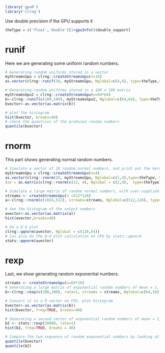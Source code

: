 <!--
%\VignetteEngine{knitr::knitr}
%\VignetteIndexEntry{Random numbers}
-->


```r
library('gpuR')
library('clrng')
```

Use double precision if the GPU supports it
```r
theType = c('float','double')[1+gpuInfo()$double_support]
```




# runif
Here we are generating some uniform random numbers.
```r
# Generating random uniforms stored in a vector
myStreamsGpu = clrng::createStreamsGpu(n=16)
as.vector(clrng::runif(10, myStreamsGpu, Nglobal=c(4,4), type=theType,verbose=2))

# Generating random uniforms stored in a 100 x 100 matrix 
myStreamsGpu2 = clrng::createStreamsGpu(n=64*64)
b<-clrng::runif(c(100,100), myStreamsGpu2, Nglobal=c(64,64), type=theType)
bvector<-as.vector(as.matrix(b))

# plot the histogram
hist(bvector, breaks=40)
# check the quantiles of the produced random numbers
quantile(bvector)
```




# rnorm
This part shows generating normal random numbers.
```r
# Simulate a vector of 10 random normal numbers, and print out the kernel code
myStreamsGpu = clrng::createStreamsGpu(n=4)
as.vector(clrng::rnorm(10, myStreamsGpu, Nglobal=c(1,4),type=theType, verbose=2))
(xx = as.matrix(clrng::rnorm(c(12, 4), Nglobal = c(2,4),  type=theType)))

# Simulate a large matrix of random normal numbers, with user-supplied streams
streams <- createStreamsGpu(n =512*128)
a<-clrng::rnorm(c(1024,512), streams=streams, Nglobal=c(512,128), type=theType)

# See the histogram of the output numbers
avector<-as.vector(as.matrix(a))
hist(avector,breaks=40)

# Do a Q-Q plot
clrng::qqnorm(avector, Nglobal = c(128,64))
# Can also do the Q-Q plot calculation on CPU by stats::qqnorm
stats::qqnorm(avector)
```







# rexp 
Last, we show generating random exponential numbers.
```r
streams <- createStreamsGpu(n=64*16)
# Generating a large matrix of exponential random numbers of mean = 1, using the supplied streams
b<-clrng::rexp(c(200,100), rate=1, streams = streams, Nglobal=c(64,16), type="double")

# Convert it to a R vector on CPU, plot histogram
bvector<-as.vector(as.matrix(b))
hist(bvector, freq=TRUE, breaks=40)

# Generating a second vector of exponential random numbers of mean = 1, on CPU, plot the histogram
b2 <- stats::rexp(20000, rate=1)
hist(b2, freq=TRUE, breaks = 40)

# Compare the two sequence of random exponential numbers by looking at the quantiles
quantile(bvector)
quantile(b2)

```

